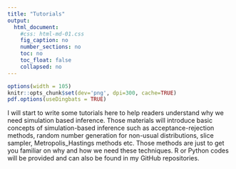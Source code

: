 ```yaml
---
title: "Tutorials"
output:
  html_document:
    #css: html-md-01.css
    fig_caption: no
    number_sections: no
    toc: no
    toc_float: false
    collapsed: no
---
```


```r
options(width = 105)
knitr::opts_chunk$set(dev='png', dpi=300, cache=TRUE)
pdf.options(useDingbats = TRUE)
```
I will start to write some tutorials here to help readers understand why we need simulation based inference. Those materials will introduce basic concepts of simulation-based inference such as acceptance-rejection methods, random number generation for non-usual distributions, slice sampler, Metropolis_Hastings methods etc. Those methods are just to get you familiar on why and how we need these techniques. R or Python codes will be provided and can also be found in my GitHub repositories.    





